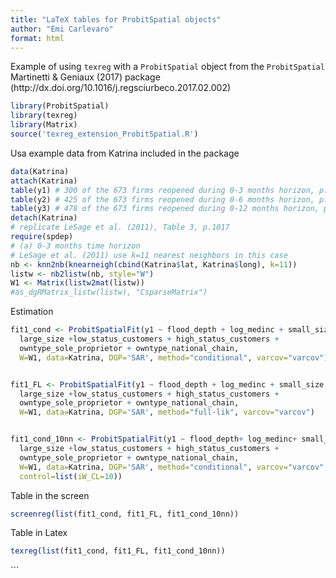 ```yaml
---
title: "LaTeX tables for ProbitSpatial objects"
author: "Emi Carlevaro"
format: html
---
```


Example of using `texreg` with a `ProbitSpatial` object from the `ProbitSpatial` Martinetti & Geniaux (2017) package (http://dx.doi.org/10.1016/j.regsciurbeco.2017.02.002)

```r
library(ProbitSpatial)
library(texreg)
library(Matrix)
source('texreg_extension_ProbitSpatial.R')
```

Usa example data from Katrina included in the package

```r
data(Katrina)
attach(Katrina)
table(y1) # 300 of the 673 firms reopened during 0-3 months horizon, p.1016
table(y2) # 425 of the 673 firms reopened during 0-6 months horizon, p.1016
table(y3) # 478 of the 673 firms reopened during 0-12 months horizon, p.1016
detach(Katrina)
# replicate LeSage et al. (2011), Table 3, p.1017
require(spdep)
# (a) 0-3 months time horizon
# LeSage et al. (2011) use k=11 nearest neighbors in this case
nb <- knn2nb(knearneigh(cbind(Katrina$lat, Katrina$long), k=11))
listw <- nb2listw(nb, style="W")
W1 <- Matrix(listw2mat(listw))
#as_dgRMatrix_listw(listw), "CsparseMatrix")

```
Estimation

```r

fit1_cond <- ProbitSpatialFit(y1 ~ flood_depth + log_medinc + small_size +
  large_size +low_status_customers + high_status_customers +
  owntype_sole_proprietor + owntype_national_chain,
  W=W1, data=Katrina, DGP='SAR', method="conditional", varcov="varcov")


fit1_FL <- ProbitSpatialFit(y1 ~ flood_depth + log_medinc + small_size +
  large_size +low_status_customers + high_status_customers +
  owntype_sole_proprietor + owntype_national_chain,
  W=W1, data=Katrina, DGP='SAR', method="full-lik", varcov="varcov")


fit1_cond_10nn <- ProbitSpatialFit(y1 ~ flood_depth+ log_medinc+ small_size+
  large_size +low_status_customers + high_status_customers +
  owntype_sole_proprietor + owntype_national_chain,
  W=W1, data=Katrina, DGP='SAR', method="conditional", varcov="varcov",
  control=list(iW_CL=10))

```

Table in the screen

```r
screenreg(list(fit1_cond, fit1_FL, fit1_cond_10nn))
```

Table in Latex

```r
texreg(list(fit1_cond, fit1_FL, fit1_cond_10nn))
```

```